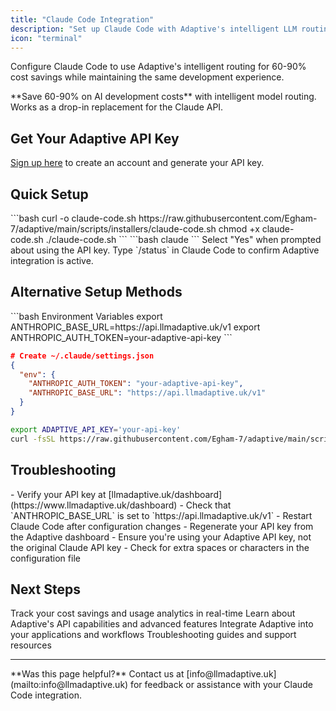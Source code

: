 ```yaml
---
title: "Claude Code Integration"
description: "Set up Claude Code with Adaptive's intelligent LLM routing for 60-90% cost savings"
icon: "terminal"
---
```


Configure Claude Code to use Adaptive's intelligent routing for 60-90% cost savings while maintaining the same development experience.

<Tip>
**Save 60-90% on AI development costs** with intelligent model routing. Works as a drop-in replacement for the Claude API.
</Tip>

## Get Your Adaptive API Key

[Sign up here](https://www.llmadaptive.uk/sign-up?redirect_url=/api-platform/orgs) to create an account and generate your API key.

## Quick Setup

<Steps>
  <Step title="Run Installer" icon="download">
    ```bash
    curl -o claude-code.sh https://raw.githubusercontent.com/Egham-7/adaptive/main/scripts/installers/claude-code.sh
    chmod +x claude-code.sh
    ./claude-code.sh
    ```
  </Step>
  <Step title="Launch Claude Code" icon="play">
    ```bash
    claude
    ```
    Select "Yes" when prompted about using the API key.
  </Step>
  <Step title="Verify Setup" icon="check">
    Type `/status` in Claude Code to confirm Adaptive integration is active.
  </Step>
</Steps>

## Alternative Setup Methods

<CodeGroup>
```bash Environment Variables
export ANTHROPIC_BASE_URL=https://api.llmadaptive.uk/v1
export ANTHROPIC_AUTH_TOKEN=your-adaptive-api-key
```

```json Manual Settings File
# Create ~/.claude/settings.json
{
  "env": {
    "ANTHROPIC_AUTH_TOKEN": "your-adaptive-api-key",
    "ANTHROPIC_BASE_URL": "https://api.llmadaptive.uk/v1"
  }
}
```

```bash CI/Automation
export ADAPTIVE_API_KEY='your-api-key'
curl -fsSL https://raw.githubusercontent.com/Egham-7/adaptive/main/scripts/installers/claude-code.sh | bash
```
</CodeGroup>

## Troubleshooting

<AccordionGroup>
<Accordion title="Connection Issues" icon="wifi-off">
- Verify your API key at [llmadaptive.uk/dashboard](https://www.llmadaptive.uk/dashboard)
- Check that `ANTHROPIC_BASE_URL` is set to `https://api.llmadaptive.uk/v1`
- Restart Claude Code after configuration changes
</Accordion>

<Accordion title="Authentication Errors" icon="key">
- Regenerate your API key from the Adaptive dashboard
- Ensure you're using your Adaptive API key, not the original Claude API key
- Check for extra spaces or characters in the configuration file
</Accordion>
</AccordionGroup>

## Next Steps

<CardGroup cols={2}>
  <Card
    title="Monitor Usage & Savings"
    href="https://www.llmadaptive.uk/dashboard"
    icon="chart-line"
    cta="View Dashboard"
  >
    Track your cost savings and usage analytics in real-time
  </Card>
  <Card
    title="API Documentation"
    href="/api-reference/messages"
    icon="book"
    cta="View API Docs"
  >
    Learn about Adaptive's API capabilities and advanced features
  </Card>
  <Card
    title="Framework Integration"
    href="/integrations/openai-sdk"
    icon="code"
    cta="View Integrations"
  >
    Integrate Adaptive into your applications and workflows
  </Card>
  <Card
    title="Get Support"
    href="/troubleshooting"
    icon="life-ring"
    cta="Get Help"
  >
    Troubleshooting guides and support resources
  </Card>
</CardGroup>

---

<Note>
**Was this page helpful?** Contact us at [info@llmadaptive.uk](mailto:info@llmadaptive.uk) for feedback or assistance with your Claude Code integration.
</Note>

